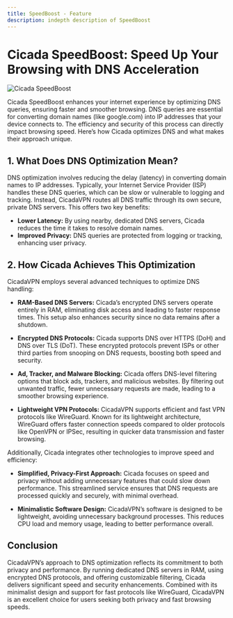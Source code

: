 ```yaml
---
title: SpeedBoost - Feature
description: indepth description of SpeedBoost
---
```



# Cicada SpeedBoost: Speed Up Your Browsing with DNS Acceleration

![Cicada SpeedBoost](../../images/dns_acceleration.png)


Cicada SpeedBoost enhances your internet experience by optimizing DNS queries, ensuring faster and smoother browsing. DNS queries are essential for converting domain names (like google.com) into IP addresses that your device connects to. The efficiency and security of this process can directly impact browsing speed. Here’s how Cicada optimizes DNS and what makes their approach unique.

## 1. What Does DNS Optimization Mean?

DNS optimization involves reducing the delay (latency) in converting domain names to IP addresses. Typically, your Internet Service Provider (ISP) handles these DNS queries, which can be slow or vulnerable to logging and tracking. Instead, CicadaVPN routes all DNS traffic through its own secure, private DNS servers. This offers two key benefits:

- **Lower Latency:** By using nearby, dedicated DNS servers, Cicada reduces the time it takes to resolve domain names.
- **Improved Privacy:** DNS queries are protected from logging or tracking, enhancing user privacy.

## 2. How Cicada Achieves This Optimization

CicadaVPN employs several advanced techniques to optimize DNS handling:

- **RAM-Based DNS Servers:** Cicada’s encrypted DNS servers operate entirely in RAM, eliminating disk access and leading to faster response times. This setup also enhances security since no data remains after a shutdown.

- **Encrypted DNS Protocols:** Cicada supports DNS over HTTPS (DoH) and DNS over TLS (DoT). These encrypted protocols prevent ISPs or other third parties from snooping on DNS requests, boosting both speed and security.

- **Ad, Tracker, and Malware Blocking:** Cicada offers DNS-level filtering options that block ads, trackers, and malicious websites. By filtering out unwanted traffic, fewer unnecessary requests are made, leading to a smoother browsing experience.

- **Lightweight VPN Protocols:** CicadaVPN supports efficient and fast VPN protocols like WireGuard. Known for its lightweight architecture, WireGuard offers faster connection speeds compared to older protocols like OpenVPN or IPSec, resulting in quicker data transmission and faster browsing.

Additionally, Cicada integrates other technologies to improve speed and efficiency:

- **Simplified, Privacy-First Approach:** Cicada focuses on speed and privacy without adding unnecessary features that could slow down performance. This streamlined service ensures that DNS requests are processed quickly and securely, with minimal overhead.

- **Minimalistic Software Design:** CicadaVPN’s software is designed to be lightweight, avoiding unnecessary background processes. This reduces CPU load and memory usage, leading to better performance overall.

## Conclusion

CicadaVPN’s approach to DNS optimization reflects its commitment to both privacy and performance. By running dedicated DNS servers in RAM, using encrypted DNS protocols, and offering customizable filtering, Cicada delivers significant speed and security enhancements. Combined with its minimalist design and support for fast protocols like WireGuard, CicadaVPN is an excellent choice for users seeking both privacy and fast browsing speeds.

